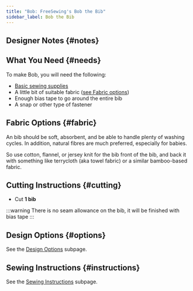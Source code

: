 ```yaml
---
title: "Bob: FreeSewing's Bob the Bib"
sidebar_label: Bob the Bib
---
```



<DocusaurusDoc>
  <DesignInfo design="bob" noDocsLink />
</DocusaurusDoc>

## Designer Notes {#notes}

<Notes />

## What You Need {#needs}

To make Bob, you will need the following:

- [Basic sewing supplies](/docs/sewing/basic-sewing-supplies)
- A little bit of suitable fabric ([see Fabric options](/docs/designs/bob#fabric))
- Enough bias tape to go around the entire bib
- A snap or other type of fastener

## Fabric Options {#fabric}

An bib should be soft, absorbent, and be able to handle plenty of washing cycles.
In addition, natural fibres are much preferred, especially for babies.

So use cotton, flannel, or jersey knit for the bib front of the bib, and back it with
something like terrycloth (aka towel fabric) or a similar bamboo-based fabric.

## Cutting Instructions {#cutting}

- Cut **1 bib**

:::warning
There is no seam allowance on the bib, it will be finished with bias tape
:::

## Design Options {#options}

<MiniTip>See the [Design Options](/docs/designs/bob/options/) subpage.</MiniTip>

## Sewing Instructions {#instructions}

<MiniTip>See the [Sewing Instructions](/docs/designs/bob/instructions/) subpage.</MiniTip>
